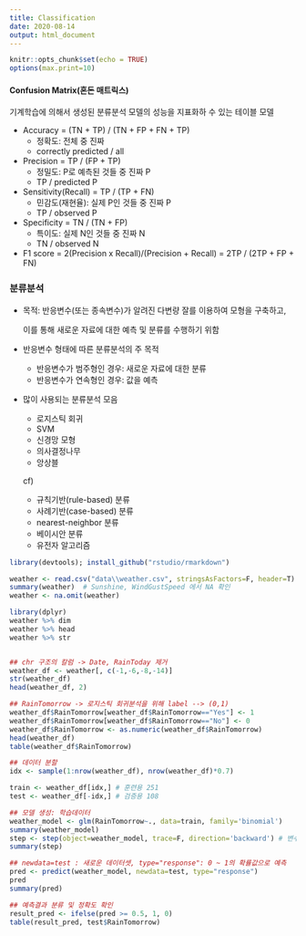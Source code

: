 ```yaml
---
title: Classification
date: 2020-08-14
output: html_document
---
```


```r
knitr::opts_chunk$set(echo = TRUE)
options(max.print=10)
```

#### **Confusion Matrix(혼돈 매트릭스)**

  기계학습에 의해서 생성된 분류분석 모델의 성능을 지표화하 수 있는 테이블 모델

  + Accuracy = (TN + TP) / (TN + FP + FN + TP)
    - 정확도: 전체 중 진짜
    - correctly predicted / all
      
  + Precision = TP / (FP + TP)
    - 정밀도: P로 예측된 것들 중 진짜 P
    - TP / predicted P
    
  + Sensitivity(Recall) = TP / (TP + FN)
    - 민감도(재현율): 실제 P인 것들 중 진짜 P
    - TP / observed P
  
  + Specificity = TN / (TN + FP)
    - 특이도: 실제 N인 것들 중 진짜 N
    - TN / observed N
      
  + F1 score = 2(Precision x Recall)/(Precision + Recall) = 2TP / (2TP + FP + FN)


### 분류분석

  + 목적: 반응변수(또는 종속변수)가 알려진 다변량 잘를 이용하여 모형을 구축하고,
    
    이를 통해 새로운 자료에 대한 예측 및 분류를 수행하기 위함
    
  + 반응변수 형태에 따른 분류분석의 주 목적
  
    - 반응변수가 범주형인 경우: 새로운 자료에 대한 분류
    - 반응변수가 연속형인 경우: 값을 예측
    
    
  + 많이 사용되는 분류분석 모음
    - 로지스틱 회귀
    - SVM
    - 신경망 모형
    - 의사결정나무
    - 앙상블
    
    cf)
    
    - 규칙기반(rule-based) 분류
    - 사례기반(case-based) 분류
    - nearest-neighbor 분류
    - 베이시안 분류
    - 유전자 알고리즘

```r
library(devtools); install_github("rstudio/rmarkdown")
```
```r
weather <- read.csv("data\\weather.csv", stringsAsFactors=F, header=T)
summary(weather)  # Sunshine, WindGustSpeed 에서 NA 확인
weather <- na.omit(weather)

library(dplyr)
weather %>% dim
weather %>% head
weather %>% str


## chr 구조의 칼럼 -> Date, RainToday 제거
weather_df <- weather[, c(-1,-6,-8,-14)]
str(weather_df)
head(weather_df, 2)

## RainTomorrow -> 로지스틱 회귀분석을 위해 label --> (0,1)
weather_df$RainTomorrow[weather_df$RainTomorrow=="Yes"] <- 1
weather_df$RainTomorrow[weather_df$RainTomorrow=="No"] <- 0
weather_df$RainTomorrow <- as.numeric(weather_df$RainTomorrow)
head(weather_df)
table(weather_df$RainTomorrow)

## 데이터 분할
idx <- sample(1:nrow(weather_df), nrow(weather_df)*0.7)

train <- weather_df[idx,] # 훈련용 251
test <- weather_df[-idx,] # 검증용 108

## 모델 생성: 학습데이터
weather_model <- glm(RainTomorrow~., data=train, family='binomial')
summary(weather_model)
step <- step(object=weather_model, trace=F, direction='backward') # 변수선택
summary(step)

## newdata=test : 새로운 데이터셋, type="response": 0 ~ 1의 확률값으로 예측
pred <- predict(weather_model, newdata=test, type="response")
pred
summary(pred)

## 예측결과 분류 및 정확도 확인
result_pred <- ifelse(pred >= 0.5, 1, 0)
table(result_pred, test$RainTomorrow)
```




